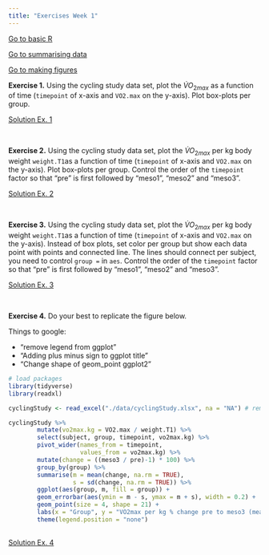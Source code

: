 ```yaml
---
title: "Exercises Week 1"
---
```


[Go to basic R](ex1_intro.html)

[Go to summarising data](ex1_summarise.html)

[Go to making figures](ex1_import.html)


 <script language="javascript"> 
    function toggle(num) {
      var ele = document.getElementById("toggleText" + num);
      var text = document.getElementById("displayText" + num);
      if(ele.style.display == "block") {
        ele.style.display = "none";
        text.innerHTML = "show";
      }
      else {
        ele.style.display = "block";
        text.innerHTML = "hide";
      }
   } 
  </script>

**Exercise 1.** Using the cycling study data set, plot the $\dot VO_{2max}$ as a function of time (`timepoint` of x-axis and `VO2.max` on the y-axis). Plot box-plots per group.

  <a id="displayText" href="javascript:toggle(1);">Solution Ex. 1</a>
  <div id="toggleText1" style="display: none">

```r
# load packages
library(tidyverse)
library(readxl)

cyclingStudy <- read_excel("./data/cyclingStudy.xlsx", na = "NA") # remember to use the na argument

cyclingStudy %>%
        select(subject, group, timepoint, VO2.max) %>%
        ggplot(aes(timepoint, VO2.max, color = group)) + geom_boxplot()

```

  </div>
  <br>


**Exercise 2.** Using the cycling study data set, plot the $\dot VO_{2max}$ per kg body weight `weight.T1`as a function of time (`timepoint` of x-axis and `VO2.max` on the y-axis). Plot box-plots per group. Control the order of the `timepoint` factor so that "pre" is first followed by "meso1", "meso2" and "meso3".

  <a id="displayText" href="javascript:toggle(2);">Solution Ex. 2</a>
  <div id="toggleText2" style="display: none">

```r
# load packages
library(tidyverse)
library(readxl)

cyclingStudy <- read_excel("./data/cyclingStudy.xlsx", na = "NA") # remember to use the na argument

cyclingStudy %>%
        select(subject, group, timepoint, VO2.max, weight.T1) %>%
        mutate(vo2max.kg = VO2.max / weight.T1,
               timepoint = factor(timepoint, levels = c("pre", "meso1", "meso2", "meso3"))) %>%
        
        ggplot(aes(timepoint, VO2.max, color = group)) + geom_boxplot()

```

  </div>
  <br>


**Exercise 3.** Using the cycling study data set, plot the $\dot VO_{2max}$ per kg body weight `weight.T1`as a function of time (`timepoint` of x-axis and `VO2.max` on the y-axis). Instead of box plots, set color per group but show each data point with points and connected line. The lines should connect per subject, you need to control `group =` in `aes`. Control the order of the `timepoint` factor so that "pre" is first followed by "meso1", "meso2" and "meso3".

  <a id="displayText" href="javascript:toggle(3);">Solution Ex. 3</a>
  <div id="toggleText3" style="display: none">

```r
# load packages
library(tidyverse)
library(readxl)

cyclingStudy <- read_excel("./data/cyclingStudy.xlsx", na = "NA") # remember to use the na argument

cyclingStudy %>%
        select(subject, group, timepoint, VO2.max, weight.T1) %>%
        mutate(vo2max.kg = VO2.max / weight.T1,
               timepoint = factor(timepoint, levels = c("pre", "meso1", "meso2", "meso3"))) %>%
        ggplot(aes(timepoint, VO2.max, color = group, group = subject)) + geom_point() + geom_line()

```

  </div>
  <br>


**Exercise 4.** Do your best to replicate the figure below. 

Things to google: 

- "remove legend from ggplot"
- "Adding plus minus sign to ggplot title"
- "Change shape of geom_point ggplot2"



```r
# load packages
library(tidyverse)
library(readxl)

cyclingStudy <- read_excel("./data/cyclingStudy.xlsx", na = "NA") # remember to use the na argument

cyclingStudy %>%
        mutate(vo2max.kg = VO2.max / weight.T1) %>%
        select(subject, group, timepoint, vo2max.kg) %>%
        pivot_wider(names_from = timepoint, 
                    values_from = vo2max.kg) %>%
        mutate(change = ((meso3 / pre)-1) * 100) %>%
        group_by(group) %>%
        summarise(m = mean(change, na.rm = TRUE), 
                  s = sd(change, na.rm = TRUE)) %>%
        ggplot(aes(group, m, fill = group)) + 
        geom_errorbar(aes(ymin = m - s, ymax = m + s), width = 0.2) +
        geom_point(size = 4, shape = 21) +
        labs(x = "Group", y = "VO2max per kg % change pre to meso3 (mean \U00B1 SD)") +
        theme(legend.position = "none")
 
```



  <a id="displayText" href="javascript:toggle(4);">Solution Ex. 4</a>
  <div id="toggleText4" style="display: none">

```r
# load packages
# load packages
library(tidyverse)
library(readxl)

cyclingStudy <- read_excel("./data/cyclingStudy.xlsx", na = "NA") # remember to use the na argument

cyclingStudy %>%
        # Calculate relative vo2max
        mutate(vo2max.kg = VO2.max / weight.T1) %>%
        # Select variables
        select(subject, group, timepoint, vo2max.kg) %>%
        # Make the data into wide format
        pivot_wider(names_from = timepoint, 
                    values_from = vo2max.kg) %>%
        # Calculate percentage change pre to meso3
        mutate(change = ((meso3 / pre)-1) * 100) %>%
        # group by group and calculate statistics
        group_by(group) %>%
        summarise(m = mean(change, na.rm = TRUE), 
                  s = sd(change, na.rm = TRUE)) %>%
        # Using fill per group 
        ggplot(aes(group, m, fill = group)) + 
        # Adding error bar first, the overplot with points
        geom_errorbar(aes(ymin = m - s, ymax = m + s), width = 0.2) +
        # shape = 21 gives circles that can be filled
        geom_point(size = 4, shape = 21) +
        labs(x = "Group", y = "VO2max per kg % change pre to meso3 (mean \U00B1 SD)") +
        theme(legend.position = "none") # legend position = "none" removes legend.

```

  </div>
  <br>






